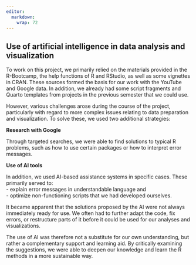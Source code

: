 ```yaml
---
editor: 
  markdown: 
    wrap: 72
---
```


## Use of artificial intelligence in data analysis and visualization

To work on this project, we primarily relied on the materials provided in the R-Bootcamp, the help functions of R and RStudio, as well as some vignettes in CRAN. These sources formed the basis for our work with the YouTube and Google data. In addition, we already had some script fragments and Quarto templates from projects in the previous semester that we could use.

However, various challenges arose during the course of the project, particularly with regard to more complex issues relating to data preparation and visualization. To solve these, we used two additional strategies:

**Research with Google**

Through targeted searches, we were able to find solutions to typical R problems, such as how to use certain packages or how to interpret error messages.

**Use of AI tools**

In addition, we used AI-based assistance systems in specific cases. These primarily served to:\
- explain error messages in understandable language and\
- optimize non-functioning scripts that we had developed ourselves.

It became apparent that the solutions proposed by the AI were not always immediately ready for use. We often had to further adapt the code, fix errors, or restructure parts of it before it could be used for our analyses and visualizations.

The use of AI was therefore not a substitute for our own understanding, but rather a complementary support and learning aid. By critically examining the suggestions, we were able to deepen our knowledge and learn the R methods in a more sustainable way.
